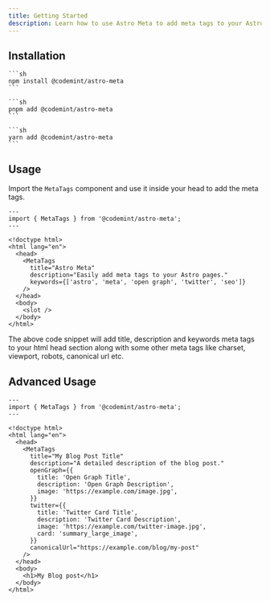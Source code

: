 ```yaml
---
title: Getting Started
description: Learn how to use Astro Meta to add meta tags to your Astro site.
---
```



## Installation

<Tabs>
  <TabItem label="npm">

    ```sh
    npm install @codemint/astro-meta
    ```

  </TabItem>
  <TabItem label="pnpm">

    ```sh
    pnpm add @codemint/astro-meta
    ```

  </TabItem>
  <TabItem label="yarn">

    ```sh
    yarn add @codemint/astro-meta
    ```

  </TabItem>
</Tabs>

## Usage

Import the `MetaTags` component and use it inside your head to add the meta tags.

```astro mark="<MetaTags" mark="import { MetaTags } from '@codemint/astro-meta';"
---
import { MetaTags } from '@codemint/astro-meta';
---

<!doctype html>
<html lang="en">
  <head>
    <MetaTags
      title="Astro Meta"
      description="Easily add meta tags to your Astro pages."
      keywords={['astro', 'meta', 'open graph', 'twitter', 'seo']}
    />
  </head>
  <body>
    <slot />
  </body>
</html>
```

The above code snippet will add title, description and keywords meta tags to your html head section along with some other meta tags like charset, viewport, robots, canonical url etc.

## Advanced Usage

```astro mark="<MetaTags" mark="import { MetaTags } from '@codemint/astro-meta';"
---
import { MetaTags } from '@codemint/astro-meta';
---

<!doctype html>
<html lang="en">
  <head>
    <MetaTags
      title="My Blog Post Title"
      description="A detailed description of the blog post."
      openGraph={{
        title: 'Open Graph Title',
        description: 'Open Graph Description',
        image: 'https://example.com/image.jpg',
      }}
      twitter={{
        title: 'Twitter Card Title',
        description: 'Twitter Card Description',
        image: 'https://example.com/twitter-image.jpg',
        card: 'summary_large_image',
      }}
      canonicalUrl="https://example.com/blog/my-post"
    />
  </head>
  <body>
    <h1>My Blog post</h1>
  </body>
</html>
```

